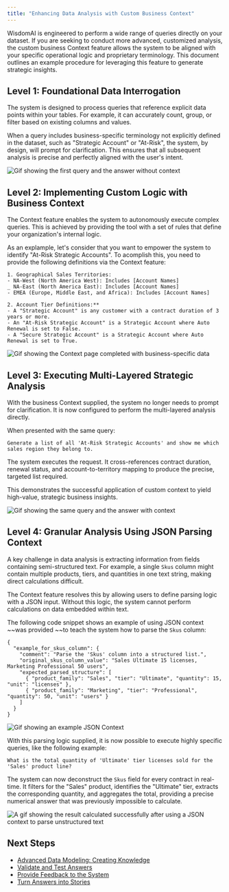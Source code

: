 ```yaml
---
title: "Enhancing Data Analysis with Custom Business Context"
---
```


WisdomAI is engineered to perform a wide range of queries directly on your dataset. If you are seeking to conduct more advanced, customized analysis, the custom business Context feature allows the system to be aligned with your specific operational logic and proprietary terminology. This document outlines an example procedure for leveraging this feature to generate strategic insights.

## Level 1: Foundational Data Interrogation

The system is designed to process queries that reference explicit data points within your tables. For example, it can accurately count, group, or filter based on existing columns and values.

When a query includes business-specific terminology not explicitly defined in the dataset, such as "Strategic Account" or "At-Risk", the system, by design, will prompt for clarification. This ensures that all subsequent analysis is precise and perfectly aligned with the user's intent.

![Gif showing the first query and the answer without context](/images/2025-07-17_17-09-27.gif)

## Level 2: Implementing Custom Logic with Business Context

The Context feature enables the system to autonomously execute complex queries. This is achieved by providing the tool with a set of rules that define your organization's internal logic.

As an explample, let's consider that you want to empower the system to identify "At-Risk Strategic Accounts". To acomplish this, you need to provide the following definitions via the Context feature:

```
1. Geographical Sales Territories: 
- NA-West (North America West): Includes [Account Names] 
_ NA-East (North America East): Includes [Account Names] 
- EMEA (Europe, Middle East, and Africa): Includes [Account Names] 

2. Account Tier Definitions:** 
- A "Strategic Account" is any customer with a contract duration of 3 years or more. 
- An "At-Risk Strategic Account" is a Strategic Account where Auto Renewal is set to False. 
- A "Secure Strategic Account" is a Strategic Account where Auto Renewal is set to True.
```

![Gif showing the Context page completed with business-specific data](/images/2025-07-17_17-18-54.gif)

## Level 3: Executing Multi-Layered Strategic Analysis

With the business Context supplied, the system no longer needs to prompt for clarification. It is now configured to perform the multi-layered analysis directly.

When presented with the same query: 

```
Generate a list of all 'At-Risk Strategic Accounts' and show me which sales region they belong to.
```

The system executes the request. It cross-references contract duration, renewal status, and account-to-territory mapping to produce the precise, targeted list required.

This demonstrates the successful application of custom context to yield high-value, strategic business insights.

![Gif showing the same query and the answer with context](/images/2025-07-17_17-21-24.gif)

## Level 4: Granular Analysis Using JSON Parsing Context

A key challenge in data analysis is extracting information from fields containing semi-structured text. For example, a single `Skus` column might contain multiple products, tiers, and quantities in one text string, making direct calculations difficult. 

The Context feature resolves this by allowing users to define parsing logic with a JSON input. Without this logic, the system cannot perform calculations on data embedded within text. 

The following code snippet shows an example of using JSON context ~~was provided ~~to teach the system how to parse the `Skus` column:

```
{
  "example_for_skus_column": {
    "comment": "Parse the 'Skus' column into a structured list.",
    "original_skus_column_value": "Sales Ultimate 15 licenses, Marketing Professional 50 users",
    "expected_parsed_structure": [
      { "product_family": "Sales", "tier": "Ultimate", "quantity": 15, "unit": "licenses" },
      { "product_family": "Marketing", "tier": "Professional", "quantity": 50, "unit": "users" }
    ]
  }
}
```

![Gif showing an example JSON Context](/images/2025-07-17_17-28-57.gif)

With this parsing logic supplied, it is now possible to execute highly specific queries, like the following example:

```
What is the total quantity of 'Ultimate' tier licenses sold for the 'Sales' product line?
```

The system can now deconstruct the `Skus` field for every contract in real-time. It filters for the "Sales" product, identifies the "Ultimate" tier, extracts the corresponding quantity, and aggregates the total, providing a precise numerical answer that was previously impossible to calculate.

![A gif showing the result calculated successfully after using a JSON context to parse unstructured text](/images/2025-07-17_17-42-43.gif)

## Next Steps

- [Advanced Data Modeling: Creating Knowledge](/setting-up-wisdom-ai/advanced-data-modeling-creating-knowledge)
- [Validate and Test Answers](/improve-wisdom-ai-responses/validate-and-test-answers)
- [Provide Feedback to the System](/setting-up-wisdom-ai/feedback-mechanisms/provide-feedback-to-the-system)
- [Turn Answers into Stories](/using-wisdom-ai-everyday/turn-answers-into-stories)
